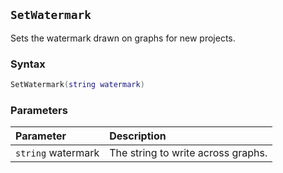 ::: {.minipage data-latex="{\textwidth}"}
## `SetWatermark`

Sets the watermark drawn on graphs for new projects.

### Syntax {-}

``` .lua
SetWatermark(string watermark)
```

### Parameters {-}

**Parameter** | **Description**
| :-- | :-- |
| `string` watermark | The string to write across graphs. |
:::
